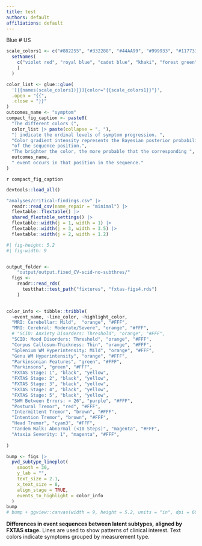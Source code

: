 ```yaml
---
title: test
authors: default
affiliations: default
---
```


[Blue]{color="#0000FF"} # US

```r
scale_colors1 <- c("#882255", "#332288", "#44AA99", "#999933", "#117733") |> 
  setNames(
    c("violet red", "royal blue", "cadet blue", "khaki", "forest green"
    ) 
  )

color_list <- glue::glue(
  '[{{names(scale_colors1)}}]{color="{{scale_colors1}}"}', 
  .open = "{{", 
  .close = "}}"
)
outcomes_name <- "symptom"
compact_fig_caption <- paste0(
  "The different colors (",
  color_list |> paste(collapse = ", "),
  ") indicate the ordinal levels of symptom progression. ",
  "Color gradient intensity represents the Bayesian posterior probability ",
  "of the sequence position.",
  "The brighter the color, the more probable that the corresponding ",
  outcomes_name,
  " event occurs in that position in the sequence."
)
```

`r compact_fig_caption`


```r
devtools::load_all()
```

```r

"analyses/critical-findings.csv" |> 
  readr::read_csv(name_repair = "minimal") |> 
  flextable::flextable() |> 
  shared_flextable_settings() |> 
  flextable::width(j = 1, width = 1) |> 
  flextable::width(j = 3, width = 3.5) |> 
  flextable::width(j = 2, width = 1.2)
```

::: landscape

::: {#fig-pvd_chosen_subtypes_bumpplot}

```r
#| fig-height: 5.2
#| fig-width: 9


output_folder <-
    "output/output.fixed_CV-scid-no-subthres/"
  figs <-
    readr::read_rds(
      testthat::test_path("fixtures", "fxtas-figs4.rds")
    )

  
color_info <- tibble::tribble(
  ~event_name, ~line_color, ~highlight_color,
  "MRI: Cerebellar: Mild",  "orange", "#FFF",
  "MRI: Cerebral: Moderate/Severe", "orange", "#FFF",
  # "SCID: Anxiety Disorders: Threshold", "orange", "#FFF",
  "SCID: Mood Disorders: Threshold", "orange", "#FFF",
  "Corpus Callosum-Thickness: Thin", "orange", "#FFF",
  "Splenium WM Hyperintensity: Mild", "orange", "#FFF",
  "Genu WM Hyperintensity", "orange", "#FFF",
  "Parkinsonian Features", "green", "#FFF",
  "Parkinsons", "green", "#FFF",
  "FXTAS Stage: 1", "black", "yellow",
  "FXTAS Stage: 2", "black", "yellow",
  "FXTAS Stage: 3", "black", "yellow",
  "FXTAS Stage: 4", "black", "yellow",
  "FXTAS Stage: 5", "black", "yellow",
  "SWM Between Errors: > 26", "purple", "#FFF",
  "Postural Tremor", "red", "#FFF",
  "Intermittent Tremor", "brown", "#FFF",
  "Intention Tremor", "brown", "#FFF",
  "Head Tremor", "cyan3", "#FFF",
  "Tandem Walk: Abnormal (<10 Steps)", "magenta", "#FFF",
  "Ataxia Severity: 1", "magenta", "#FFF",
  
)

bump <- figs |> 
  pvd_subtype_lineplot(
    smooth = 30,
    y_lab = "",
    text_size = 2.1,
    x_text_size = 8,
    align_stage = TRUE,
    events_to_highlight = color_info
  )
bump
# bump + ggview::canvas(width = 9, height = 5.2, units = "in", dpi = 600)
```


**Differences in event sequences between latent subtypes,**
**aligned by FXTAS stage.**
Lines are used to show patterns of clinical interest.
Text colors indicate symptoms grouped by measurement type.

:::

:::
